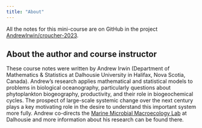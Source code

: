 ```yaml
---
title: "About"
---
```


All the notes for this mini-course are on GitHub in the project [AndrewIrwin/croucher-2023](https://github.com/AndrewIrwin/croucher-2023).


## About the author and course instructor

These course notes were written by Andrew Irwin (Department of Mathematics & Statistics at Dalhousie University in Halifax, Nova Scotia, Canada).  Andrew’s research applies mathematical and statistical models to problems in biological oceanography, particularly questions about phytoplankton biogeography, productivity, and their role in biogeochemical cycles. The prospect of large-scale systemic change over the next century plays a key motivating role in the desire to understand this important system more fully. Andrew co-directs the [Marine Microbial Macroecology Lab](https://www.mmmlab.ca) at Dalhousie and more information about his research can be found there.


